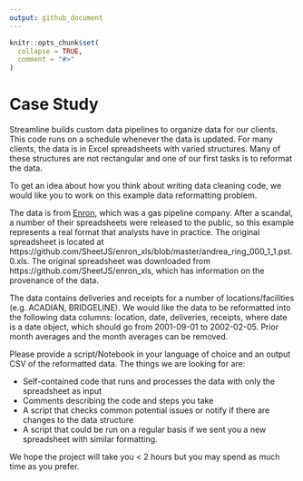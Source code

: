 ```yaml
---
output: github_document
---
```


<!-- README.md is generated from README.Rmd. Please edit that file -->

```r
knitr::opts_chunk$set(
  collapse = TRUE,
  comment = "#>"
)
```

# Case Study
Streamline builds custom data pipelines to organize data for our clients.  This code runs on a schedule whenever the data is updated.  For many clients, the data is in Excel spreadsheets with varied structures.  Many of these structures are not rectangular and one of our first tasks is to reformat the data. 

To get an idea about how you think about writing data cleaning code, we would like you to work on this example data reformatting problem. 

 The data is from [Enron](https://en.wikipedia.org/wiki/Enron), which was a gas pipeline company.  After a scandal, a number of their spreadsheets were released to the public, so this example represents a real format that analysts have in practice.  The original spreadsheet is located at https://github.com/SheetJS/enron_xls/blob/master/andrea_ring_000_1_1.pst.0.xls.  The original spreadsheet was downloaded from https://github.com/SheetJS/enron_xls, which has information on the provenance of the data.

The data contains deliveries and receipts for a number of locations/facilities (e.g. ACADIAN, BRIDGELINE).  We would like the data to be reformatted into the following data columns: location, date, deliveries, receipts, where date is a date object, which should go from 2001-09-01 to 2002-02-05.  Prior month averages and the month averages can be removed. 

Please provide a script/Notebook in your language of choice and an output CSV of the reformatted data. The things we are looking for are:

- Self-contained code that runs and processes the data with only the spreadsheet as input
- Comments describing the code and steps you take
- A script that checks common potential issues or notify if there are changes to the data structure
- A script that could be run on a regular basis if we sent you a new spreadsheet with similar formatting. 

We hope the project will take you < 2 hours but you may spend as much time as you prefer. 

